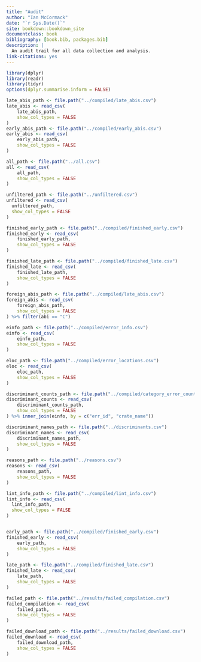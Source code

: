 ```yaml
---
title: "Audit"
author: "Ian McCormack"
date: "`r Sys.Date()`"
site: bookdown::bookdown_site
documentclass: book
bibliography: [book.bib, packages.bib]
description: |
  An audit trail for all data collection and analysis. 
link-citations: yes
---
```


```r
library(dplyr)
library(readr)
library(tidyr)
options(dplyr.summarise.inform = FALSE)

late_abis_path <- file.path("../compiled/late_abis.csv")
late_abis <- read_csv(
    late_abis_path,
    show_col_types = FALSE
)
early_abis_path <- file.path("../compiled/early_abis.csv")
early_abis <- read_csv(
    early_abis_path,
    show_col_types = FALSE
)

all_path <- file.path("../all.csv")
all <- read_csv(
    all_path,
    show_col_types = FALSE
)

unfiltered_path <- file.path("../unfiltered.csv")
unfiltered <- read_csv(
  unfiltered_path,
  show_col_types = FALSE
)

finished_early_path <- file.path("../compiled/finished_early.csv")
finished_early <- read_csv(
    finished_early_path,
    show_col_types = FALSE
)

finished_late_path <- file.path("../compiled/finished_late.csv")
finished_late <- read_csv(
    finished_late_path,
    show_col_types = FALSE
)

foreign_abis_path <- file.path("../compiled/late_abis.csv")
foreign_abis <- read_csv(
    foreign_abis_path,
    show_col_types = FALSE
) %>% filter(abi == "C")

einfo_path <- file.path("../compiled/error_info.csv")
einfo <- read_csv(
    einfo_path,
    show_col_types = FALSE
)

eloc_path <- file.path("../compiled/error_locations.csv")
eloc <- read_csv(
    eloc_path,
    show_col_types = FALSE
)

discriminant_counts_path <- file.path("../compiled/category_error_counts.csv")
discriminant_counts <- read_csv(
    discriminant_counts_path,
    show_col_types = FALSE
) %>% inner_join(einfo, by = c("err_id", "crate_name"))

discriminant_names_path <- file.path("../discriminants.csv")
discriminant_names <- read_csv(
    discriminant_names_path,
    show_col_types = FALSE
)

reasons_path <- file.path("../reasons.csv")
reasons <- read_csv(
    reasons_path,
    show_col_types = FALSE
)

lint_info_path <- file.path("../compiled/lint_info.csv")
lint_info <- read_csv(
  lint_info_path,
  show_col_types = FALSE
)


early_path <- file.path("../compiled/finished_early.csv")
finished_early <- read_csv(
    early_path,
    show_col_types = FALSE
)

late_path <- file.path("../compiled/finished_late.csv")
finished_late <- read_csv(
    late_path,
    show_col_types = FALSE
)

failed_path <- file.path("../results/failed_compilation.csv")
failed_compilation <- read_csv(
    failed_path,
    show_col_types = FALSE
)

failed_download_path <- file.path("../results/failed_download.csv")
failed_download <- read_csv(
    failed_download_path,
    show_col_types = FALSE
)
```
